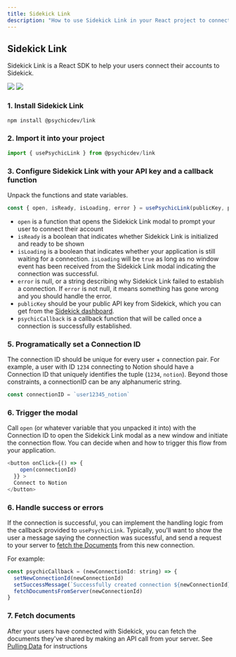 ```yaml
---
title: Sidekick Link
description: "How to use Sidekick Link in your React project to connect to your customer's data sources"
---
```


## Sidekick Link
Sidekick Link is a React SDK to help your users connect their accounts to Sidekick.

![](https://github.com/ai-sidekick/docs/assets/14931371/f0a78398-cff3-43c0-b832-56e0555fcd91)
![](https://github.com/ai-sidekick/docs/assets/14931371/96b1371e-3fe1-4c8c-96b1-1796da75ff20)


### 1. Install Sidekick Link
```bash
npm install @psychicdev/link
```

### 2. Import it into your project
```javascript
import { usePsychicLink } from @psychicdev/link
```

### 3. Configure Sidekick Link with your API key and a callback function
Unpack the functions and state variables.
```javascript
const { open, isReady, isLoading, error } = usePsychicLink(publicKey, psychicCallback) 
```
* `open` is a function that opens the Sidekick Link modal to prompt your user to connect their account
* `isReady` is a boolean that indicates whether Sidekick Link is initialized and ready to be shown
* `isLoading` is a boolean that indicates whether your application is still waiting for a connection. `isLoading` will be `true` as long as no window event has been received from the Sidekick Link modal indicating the connection was successful.
* `error` is null, or a string describing why Sidekick Link failed to establish a connection. If `error` is not null, it means something has gone wrong and you should handle the error.
* `publicKey` should be your public API key from Sidekick, which you can get from the [Sidekick dashboard](https://dashboard.getsidekick.ai).
* `psychicCallback` is a callback function that will be called once a connection is successfully established.

### 5. Programatically set a Connection ID
The connection ID should be unique for every user + connection pair. For example, a user with ID `1234` connecting to Notion should have a Connection ID that uniquely identifies the tuple (`1234`, `notion`). Beyond those constraints, a connectionID can be any alphanumeric string.

```javascript
const connectionID = `user12345_notion`
```

### 6. Trigger the modal
Call `open` (or whatever variable that you unpacked it into) with the Connection ID to open the Sidekick Link modal as a new window and initiate the connection flow. You can decide when and how to trigger this flow from your application.
```javascript
<button onClick={() => {
    open(connectionId)
  }} >
  Connect to Notion
</button>
```

### 6. Handle success or errors
If the connection is successful, you can implement the handling logic from the callback provided to `usePsychicLink`. Typically, you'll want to show the user a message saying the connection was sucessful, and send a request to your server to [fetch the Documents]('/pulling-data') from this new connection.

For example:
```javascript
const psychicCallback = (newConnectionId: string) => {
  setNewConnectionId(newConnectionId)
  setSuccessMessage(`Successfully created connection ${newConnectionId}`)
  fetchDocumentsFromServer(newConnectionId)
}
```

### 7. Fetch documents
After your users have connected with Sidekick, you can fetch the documents they've shared by making an API call from your server. See [Pulling Data](('/pulling-data')) for instructions
